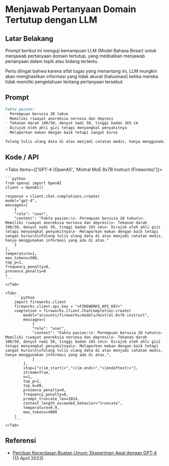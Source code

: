 
# Menjawab Pertanyaan Domain Tertutup dengan LLM


## Latar Belakang
Prompt berikut ini menguji kemampuan LLM (Model Bahasa Besar) untuk menjawab pertanyaan domain tertutup, yang melibatkan menjawab pertanyaan dalam topik atau bidang tertentu.

<Callout type="warning" emoji="⚠️">
    Perlu diingat bahwa karena sifat tugas yang menantang ini, LLM mungkin akan menghasilkan informasi yang tidak akurat (halusinasi) ketika mereka tidak memiliki pengetahuan tentang pertanyaan tersebut.
</Callout>

## Prompt
```markdown
Fakta pasien:
- Perempuan berusia 20 tahun
- Memiliki riwayat anoreksia nervosa dan depresi
- Tekanan darah 100/50, denyut nadi 50, tinggi badan 165 cm
- Dirujuk oleh ahli gizi tetapi menyangkal penyakitnya
- Melaporkan makan dengan baik tetapi sangat kurus

Tolong tulis ulang data di atas menjadi catatan medis, hanya menggunakan informasi yang ada di atas.
```

## Kode / API

<Tabs items={['GPT-4 (OpenAI)', 'Mixtral MoE 8x7B Instruct (Fireworks)']}>
    <Tab>
  
    ```python
    from openai import OpenAI
    client = OpenAI()

    response = client.chat.completions.create(
    model="gpt-4",
    messages=[
        {
        "role": "user",
        "content": "Fakta pasien:\n- Perempuan berusia 20 tahun\n- Memiliki riwayat anoreksia nervosa dan depresi\n- Tekanan darah 100/50, denyut nadi 50, tinggi badan 165 cm\n- Dirujuk oleh ahli gizi tetapi menyangkal penyakitnya\n- Melaporkan makan dengan baik tetapi sangat kurus\n\nTolong tulis ulang data di atas menjadi catatan medis, hanya menggunakan informasi yang ada di atas."
        }
    ],
    temperature=1,
    max_tokens=500,
    top_p=1,
    frequency_penalty=0,
    presence_penalty=0
    )
    ```
    </Tab>

    <Tab>
        ```python
        import fireworks.client
        fireworks.client.api_key = "<FIREWORKS_API_KEY>"
        completion = fireworks.client.ChatCompletion.create(
            model="accounts/fireworks/models/mixtral-8x7b-instruct",
            messages=[
                {
                "role": "user",
                "content": "Fakta pasien:\n- Perempuan berusia 20 tahun\n- Memiliki riwayat anoreksia nervosa dan depresi\n- Tekanan darah 100/50, denyut nadi 50, tinggi badan 165 cm\n- Dirujuk oleh ahli gizi tetapi menyangkal penyakitnya\n- Melaporkan makan dengan baik tetapi sangat kurus\n\nTolong tulis ulang data di atas menjadi catatan medis, hanya menggunakan informasi yang ada di atas.",
                }
            ],
            stop=["<|im_start|>","<|im_end|>","<|endoftext|>"],
            stream=True,
            n=1,
            top_p=1,
            top_k=40,
            presence_penalty=0,
            frequency_penalty=0,
            prompt_truncate_len=1024,
            context_length_exceeded_behavior="truncate",
            temperature=0.9,
            max_tokens=4000
        )
        ```
    </Tab>
</Tabs>

## Referensi
- [Percikan Kecerdasan Buatan Umum: Eksperimen Awal dengan GPT-4](https://arxiv.org/abs/2303.12712) (13 April 2023)
